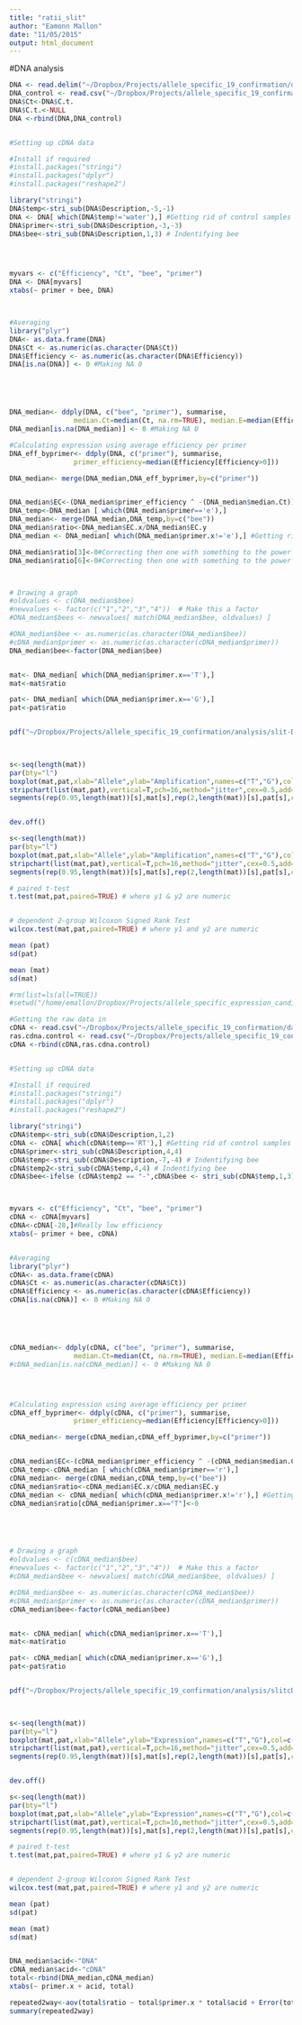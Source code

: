 ```yaml
---
title: "ratii_slit"
author: "Eamonn Mallon"
date: "11/05/2015"
output: html_document
---
```


#DNA analysis

```r
DNA <- read.delim("~/Dropbox/Projects/allele_specific_19_confirmation/data/slit.txt")
DNA_control <- read.csv("~/Dropbox/Projects/allele_specific_19_confirmation/data/Slit DNA control reference primers .csv")
DNA$Ct<-DNA$C.t.
DNA$C.t.<-NULL
DNA <-rbind(DNA,DNA_control)


#Setting up cDNA data

#Install if required
#install.packages("stringi")
#install.packages("dplyr")
#install.packages("reshape2")

library("stringi")
DNA$temp<-stri_sub(DNA$Description,-5,-1)
DNA <- DNA[ which(DNA$temp!='water'),] #Getting rid of control samples
DNA$primer<-stri_sub(DNA$Description,-3,-3) 
DNA$bee<-stri_sub(DNA$Description,1,3) # Indentifying bee




myvars <- c("Efficiency", "Ct", "bee", "primer")
DNA <- DNA[myvars]
xtabs(~ primer + bee, DNA)



#Averaging
library("plyr")
DNA<- as.data.frame(DNA)
DNA$Ct <- as.numeric(as.character(DNA$Ct))
DNA$Efficiency <- as.numeric(as.character(DNA$Efficiency))
DNA[is.na(DNA)] <- 0 #Making NA 0





DNA_median<- ddply(DNA, c("bee", "primer"), summarise,
                median.Ct=median(Ct, na.rm=TRUE), median.E=median(Efficiency[Efficiency>0]))
DNA_median[is.na(DNA_median)] <- 0 #Making NA 0

#Calculating expression using average efficiency per primer
DNA_eff_byprimer<- ddply(DNA, c("primer"), summarise,
                primer_efficiency=median(Efficiency[Efficiency>0]))

DNA_median<- merge(DNA_median,DNA_eff_byprimer,by=c("primer")) 


DNA_median$EC<-(DNA_median$primer_efficiency ^ -(DNA_median$median.Ct))
DNA_temp<-DNA_median [ which(DNA_median$primer=='e'),]
DNA_median<- merge(DNA_median,DNA_temp,by=c("bee")) 
DNA_median$ratio<-DNA_median$EC.x/DNA_median$EC.y
DNA_median <- DNA_median[ which(DNA_median$primer.x!='e'),] #Getting rid of reference rows

DNA_median$ratio[3]<-0#Correcting then one with something to the power of zero
DNA_median$ratio[6]<-0#Correcting then one with something to the power of zero



# Drawing a graph
#oldvalues <- c(DNA_median$bee)
#newvalues <- factor(c("1","2","3","4"))  # Make this a factor
#DNA_median$bees <- newvalues[ match(DNA_median$bee, oldvalues) ]

#DNA_median$bee <- as.numeric(as.character(DNA_median$bee))
#cDNA_median$primer <- as.numeric(as.character(cDNA_median$primer))
DNA_median$bee<-factor(DNA_median$bee)


mat<- DNA_median[ which(DNA_median$primer.x=='T'),]
mat<-mat$ratio

pat<- DNA_median[ which(DNA_median$primer.x=='G'),]
pat<-pat$ratio


pdf("~/Dropbox/Projects/allele_specific_19_confirmation/analysis/slit-DNA.pdf", width=8, height=8) 

 

s<-seq(length(mat))
par(bty="l")
boxplot(mat,pat,xlab="Allele",ylab="Amplification",names=c("T","G"),col=c("lightblue","lightgreen"))
stripchart(list(mat,pat),vertical=T,pch=16,method="jitter",cex=0.5,add=T)
segments(rep(0.95,length(mat))[s],mat[s],rep(2,length(mat))[s],pat[s],col=1,lwd=0.5)


dev.off()

s<-seq(length(mat))
par(bty="l")
boxplot(mat,pat,xlab="Allele",ylab="Amplification",names=c("T","G"),col=c("lightblue","lightgreen"))
stripchart(list(mat,pat),vertical=T,pch=16,method="jitter",cex=0.5,add=T)
segments(rep(0.95,length(mat))[s],mat[s],rep(2,length(mat))[s],pat[s],col=1,lwd=0.5)

# paired t-test
t.test(mat,pat,paired=TRUE) # where y1 & y2 are numeric 


# dependent 2-group Wilcoxon Signed Rank Test
wilcox.test(mat,pat,paired=TRUE) # where y1 and y2 are numeric 

mean (pat)
sd(pat)

mean (mat)
sd(mat)


```








```r
#rm(list=ls(all=TRUE)) 
#setwd("/home/emallon/Dropbox/Projects/allele_specific_expression_candidate_gene")

#Getting the raw data in
cDNA <- read.csv("~/Dropbox/Projects/allele_specific_19_confirmation/data/slit_cDNA.csv")
ras.cdna.control <- read.csv("~/Dropbox/Projects/allele_specific_19_confirmation/data/slit-cdna-control.csv")
cDNA <-rbind(cDNA,ras.cdna.control)


#Setting up cDNA data

#Install if required
#install.packages("stringi")
#install.packages("dplyr")
#install.packages("reshape2")

library("stringi")
cDNA$temp<-stri_sub(cDNA$Description,1,2)
cDNA <- cDNA[ which(cDNA$temp=='RT'),] #Getting rid of control samples
cDNA$primer<-stri_sub(cDNA$Description,4,4)
cDNA$temp<-stri_sub(cDNA$Description,-7,-4) # Indentifying bee
cDNA$temp2<-stri_sub(cDNA$temp,4,4) # Indentifying bee
cDNA$bee<-ifelse (cDNA$temp2 == "-",cDNA$bee <- stri_sub(cDNA$temp,1,3),cDNA$bee <- stri_sub(cDNA$temp,2,4))



myvars <- c("Efficiency", "Ct", "bee", "primer")
cDNA <- cDNA[myvars]
cDNA<-cDNA[-28,]#Really low efficiency
xtabs(~ primer + bee, cDNA)


#Averaging
library("plyr")
cDNA<- as.data.frame(cDNA)
cDNA$Ct <- as.numeric(as.character(cDNA$Ct))
cDNA$Efficiency <- as.numeric(as.character(cDNA$Efficiency))
cDNA[is.na(cDNA)] <- 0 #Making NA 0





cDNA_median<- ddply(cDNA, c("bee", "primer"), summarise,
                median.Ct=median(Ct, na.rm=TRUE), median.E=median(Efficiency))
#cDNA_median[is.na(cDNA_median)] <- 0 #Making NA 0




#Calculating expression using average efficiency per primer
cDNA_eff_byprimer<- ddply(cDNA, c("primer"), summarise,
                primer_efficiency=median(Efficiency[Efficiency>0]))

cDNA_median<- merge(cDNA_median,cDNA_eff_byprimer,by=c("primer")) 


cDNA_median$EC<-(cDNA_median$primer_efficiency ^ -(cDNA_median$median.Ct))
cDNA_temp<-cDNA_median [ which(cDNA_median$primer=='r'),]
cDNA_median<- merge(cDNA_median,cDNA_temp,by=c("bee")) 
cDNA_median$ratio<-cDNA_median$EC.x/cDNA_median$EC.y
cDNA_median <- cDNA_median[ which(cDNA_median$primer.x!='r'),] #Getting rid of reference rows
cDNA_median$ratio[cDNA_median$primer.x=="T"]<-0





# Drawing a graph
#oldvalues <- c(cDNA_median$bee)
#newvalues <- factor(c("1","2","3","4"))  # Make this a factor
#cDNA_median$bee <- newvalues[ match(cDNA_median$bee, oldvalues) ]

#cDNA_median$bee <- as.numeric(as.character(cDNA_median$bee))
#cDNA_median$primer <- as.numeric(as.character(cDNA_median$primer))
cDNA_median$bee<-factor(cDNA_median$bee)


mat<- cDNA_median[ which(cDNA_median$primer.x=='T'),]
mat<-mat$ratio

pat<- cDNA_median[ which(cDNA_median$primer.x=='G'),]
pat<-pat$ratio


pdf("~/Dropbox/Projects/allele_specific_19_confirmation/analysis/slitcDNA.pdf", width=8, height=8) 

 

s<-seq(length(mat))
par(bty="l")
boxplot(mat,pat,xlab="Allele",ylab="Expression",names=c("T","G"),col=c("lightblue","lightgreen"))
stripchart(list(mat,pat),vertical=T,pch=16,method="jitter",cex=0.5,add=T)
segments(rep(0.95,length(mat))[s],mat[s],rep(2,length(mat))[s],pat[s],col=1,lwd=0.5)


dev.off()

s<-seq(length(mat))
par(bty="l")
boxplot(mat,pat,xlab="Allele",ylab="Expression",names=c("T","G"),col=c("lightblue","lightgreen"))
stripchart(list(mat,pat),vertical=T,pch=16,method="jitter",cex=0.5,add=T)
segments(rep(0.95,length(mat))[s],mat[s],rep(2,length(mat))[s],pat[s],col=1,lwd=0.5)

# paired t-test
t.test(mat,pat,paired=TRUE) # where y1 & y2 are numeric 


# dependent 2-group Wilcoxon Signed Rank Test
wilcox.test(mat,pat,paired=TRUE) # where y1 and y2 are numeric 

mean (pat)
sd(pat)

mean (mat)
sd(mat)



```
```r

DNA_median$acid<-"DNA"
cDNA_median$acid<-"cDNA"
total<-rbind(DNA_median,cDNA_median)
xtabs(~ primer.x + acid, total)

repeated2way<-aov(total$ratio ~ total$primer.x * total$acid + Error(total$bee/(total$primer.x * total$acid))) #Taken from http://ww2.coastal.edu/kingw/statistics/R-tutorials/repeated.html
summary(repeated2way)

```